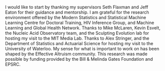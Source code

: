 I would like to start by thanking my supervisors Seth Flaxman and Jeff Eaton for their guidance and mentorship.
I am grateful for the research environment offered by the Modern Statistics and Statistical Machine Learning Centre for Doctoral Training, HIV Inference Group, and Machine Learning and Global Health Network.
Thanks to Mike McLaren, Kevin Esvelt, the Nucleic Acid Observatory team, and the Sculpting Evolution lab for hosting my visit to the MIT Media Lab.
Thanks to Alex Stringer, and the Department of Statistics and Actuarial Science for hosting my visit to the University of Waterloo.
My sense for what is important to work on has been shaped by the Effective Altruism community.
This research was made possible by funding provided by the Bill & Melinda Gates Foundation and EPSRC.

\begin{flushright}
Adam Howes \\
Imperial College London\\
October 2023
\end{flushright}
